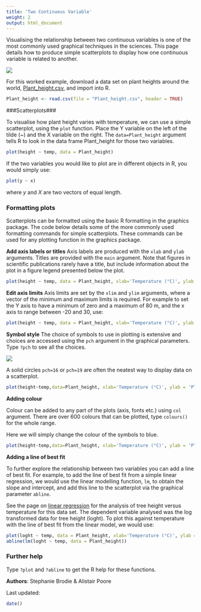 ```yaml
---
title: 'Two Continuous Variable'
weight: 2
output: html_document
---
```


Visualising the relationship between two continuous variables is one of the most commonly used graphical techniques in the sciences. This page details how to produce simple scatterplots to display how one continuous variable is related to another.

![](Two_continuous_variables_image.jpg)
  

For this worked example, download a data set on plant heights around the world, [Plant_height.csv](/datasets/Plant_height.csv), and import into R.

```r
Plant_height <- read.csv(file = "Plant_height.csv", header = TRUE)
```
  

###Scatterplots###
 
To visualise how plant height varies with temperature, we can use a simple scatterplot, using the `plot` function. Place the Y variable on the left of the tilde (~) and the X variable on the right. The `data=Plant_height` argument tells R to look in the data frame Plant_height for those two variables.

```r
plot(height ~ temp, data = Plant_height)
```

If the two variables you would like to plot are in different objects in R, you would simply use:

```r
plot(y ~ x)
```

where *y* and *X* are two vectors of equal length. 
  

### Formatting plots
 
Scatterplots can be formatted using the basic R formatting in the graphics package. The code below details some of the more commonly used formatting commands for simple scatterplots. These commands can be used for any plotting function in the graphics package.

**Add axis labels or titles**
Axis labels are produced with the `xlab` and `ylab` arguments. Titles are provided with the `main` argument. Note that figures in scientific publications rarely have a title, but include information about the plot in a figure legend presented below the plot.

```r
plot(height ~ temp, data = Plant_height, xlab='Temperature (°C)', ylab = 'Plant height (m)',main='Plant height vs temperature')
```

**Edit axis limits**
Axis limits are set by the `xlim` and `ylim` arguments, where a vector of the minimum and maximum limits is required. For example to set the Y axis to have a minimum of zero and a maximum of 80 m, and the x axis to range between -20 and 30, use:

```r
plot(height ~ temp, data = Plant_height, xlab='Temperature (°C)', ylab = 'Plant height (m)', ylim = c(0,80),xlim = c(-20,30))
```

**Symbol style**
The choice of symbols to use in plotting is extensive and choices are accessed using the `pch` argument in the graphical parameters. Type `?pch` to see all the choices. 

![](pch.png)

A solid circles `pch=16` or `pch=19` are often the neatest way to display data on a scatterplot.
```r
plot(height~temp,data=Plant_height, xlab='Temperature (°C)', ylab = 'Plant height (m)', ylim = c(0,80),pch=16)
```

**Adding colour**
 
Colour can be added to any part of the plots (axis, fonts etc.) using `col` argument. There are over 600 colours that can be plotted, type `colours()` for the whole range.

Here we will simply change the colour of the symbols to blue.
```r
plot(height~temp,data=Plant_height, xlab='Temperature (°C)', ylab = 'Plant height (m)', pch=16, col="blue")
```


**Adding a line of best fit**
 
To further explore the relationship between two variables you can add a line of best fit. For example, to add the line of best fit from a simple linear regression, we would use the linear modelling function, `lm`, to obtain the slope and intercept, and add this line to the scatterplot via the graphical parameter `abline`.

See the page on [linear regression](/../linear-regression/) for the analysis of tree height versus temperature for this data set. The dependent variable analysed was the log transformed data for tree height (loght). To plot this against temperature with the line of best fit from the linear model, we would use:

```r
plot(loght ~ temp, data = Plant_height, xlab='Temperature (°C)', ylab = 'log(Plant height)',pch=16)
abline(lm(loght ~ temp, data = Plant_height))
```
  

### Further help
 
Type `?plot` and `?abline` to get the R help for these functions. 

  

**Authors**: Stephanie Brodie & Alistair Poore
 
Last updated:
```r
date()
```

